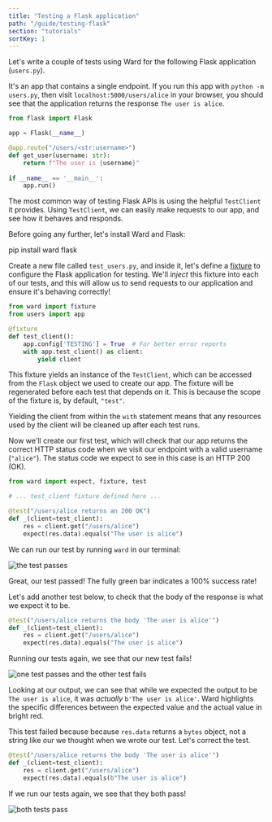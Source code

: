 ```yaml
---
title: "Testing a Flask application"
path: "/guide/testing-flask"
section: "tutorials"
sortKey: 1
---
```


Let's write a couple of tests using Ward for the following Flask application (`users.py`).

It's an app that contains a single endpoint. If you run this app with `python -m users.py`,
then visit `localhost:5000/users/alice` in your browser, you should see that the application
returns the response `The user is alice`.

```python
from flask import Flask

app = Flask(__name__)

@app.route("/users/<str:username>")
def get_user(username: str):
    return f"The user is {username}"
    
if __name__ == '__main__':
    app.run()
```

The most common way of testing Flask APIs is using the helpful `TestClient` it provides.
Using `TestClient`, we can easily make requests to our app, and see how it behaves and responds.

Before going any further, let's install Ward and Flask:

<TerminalCommand>
pip install ward flask
</TerminalCommand>

Create a new file called `test_users.py`, and inside it, let's define a [fixture](/guide/fixtures) to configure
the Flask application for testing. We'll *inject* this fixture into each of our tests, and this will allow us to
send requests to our application and ensure it's behaving correctly!

```python
from ward import fixture
from users import app

@fixture
def test_client():
    app.config['TESTING'] = True  # For better error reports    
    with app.test_client() as client:
        yield client
```

This fixture yields an instance of the `TestClient`, which can be accessed from the `Flask` object we
used to create our app. The fixture will be regenerated before each test that depends on it. This is 
because the scope of the fixture is, by default, `"test"`.

Yielding the client from within the `with` statement means that any resources
used by the client will be cleaned up after each test runs.

Now we'll create our first test, which will check that our app returns the correct HTTP status code when we
visit our endpoint with a valid username (`"alice"`). The status code we expect to see in this case is an HTTP 200 (OK).

```python
from ward import expect, fixture, test

# ... test_client fixture defined here ...

@test("/users/alice returns an 200 OK")
def _(client=test_client):
    res = client.get("/users/alice")
    expect(res.data).equals("The user is alice")
```

We can run our test by running `ward` in our terminal:

![the test passes](../../images/ward_flask_1.png)


Great, our test passed! The fully green bar indicates a 100% success rate!

Let's add another test below, to check that the body of the response is what we
expect it to be.

```python
@test("/users/alice returns the body 'The user is alice'")
def _(client=test_client):
    res = client.get("/users/alice")
    expect(res.data).equals("The user is alice")
```

Running our tests again, we see that our new test fails!

![one test passes and the other test fails](../../images/ward_flask_2.png)

Looking at our output, we can see that while we expected the output to 
be `The user is alice`, it was *actually* `b'The user is alice'`. Ward
highlights the specific differences between the expected value and the actual
 value in bright red. 

This test failed because because `res.data` returns a `bytes` object, not a string like our
we thought when we wrote our test. Let's correct the test.

```python
@test("/users/alice returns the body 'The user is alice'")
def _(client=test_client):
    res = client.get("/users/alice")
    expect(res.data).equals(b"The user is alice")
```

If we run our tests again, we see that they both pass!

![both tests pass](../../images/ward_flask_3.png)
